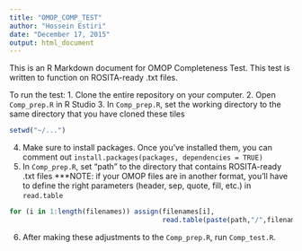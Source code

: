 ```yaml
---
title: "OMOP_COMP_TEST"
author: "Hossein Estiri"
date: "December 17, 2015"
output: html_document
---
```


This is an R Markdown document for OMOP Completeness Test. This test is written to function on ROSITA-ready .txt files. 

To run the test:
1. Clone the entire repository on your computer.
2. Open `Comp_prep.R` in R Studio
3. In `Comp_prep.R`, set the working directory to the same directory that you have cloned these tiles
```r
setwd("~/...")
```
4. Make sure to install packages. Once you've installed them, you can comment out `install.packages(packages, dependencies = TRUE)`
5. In `Comp_prep.R`, set "path" to the directory that contains ROSITA-ready .txt files
***NOTE: if your OMOP files are in another format, you'll have to define the right parameters (header, sep, quote, fill, etc.) in `read.table`
```r
for (i in 1:length(filenames)) assign(filenames[i], 
                                      read.table(paste(path,"/",filenames[i],sep=""), header = T, sep="|",quote = "",fill = TRUE))

```
6. After making these adjustments to the `Comp_prep.R`, run `Comp_test.R`.
